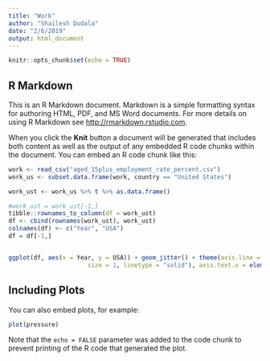 ```yaml
---
title: "Work"
author: "Shailesh Dudala"
date: "2/6/2019"
output: html_document
---
```


```r
knitr::opts_chunk$set(echo = TRUE)
```

## R Markdown

This is an R Markdown document. Markdown is a simple formatting syntax for authoring HTML, PDF, and MS Word documents. For more details on using R Markdown see <http://rmarkdown.rstudio.com>.

When you click the **Knit** button a document will be generated that includes both content as well as the output of any embedded R code chunks within the document. You can embed an R code chunk like this:

```r
work <- read_csv("aged_15plus_employment_rate_percent.csv")
work_us <- subset.data.frame(work, country == "United States")

work_ust <- work_us %>% t %>% as.data.frame() 

#work_ust = work_ust[-1,]
tibble::rownames_to_column(df = work_ust)
df <- cbind(rownames(work_ust), work_ust)
colnames(df) <- c("Year", "USA")
df = df[-1,]


ggplot(df, aes(x = Year, y = USA)) + geom_jitter() + theme(axis.line = element_line(colour = "darkblue", 
                      size = 1, linetype = "solid"), axis.text.x = element_text(angle = 90)) +  geom_point(data=df[23:27,], aes(x=Year, y=USA), colour="red", size=7) + ggtitle("Employement rate of US after the release of Britney Spears' Work Bitch! in 2013")
```

## Including Plots

You can also embed plots, for example:

```r
plot(pressure)
```

Note that the `echo = FALSE` parameter was added to the code chunk to prevent printing of the R code that generated the plot.
